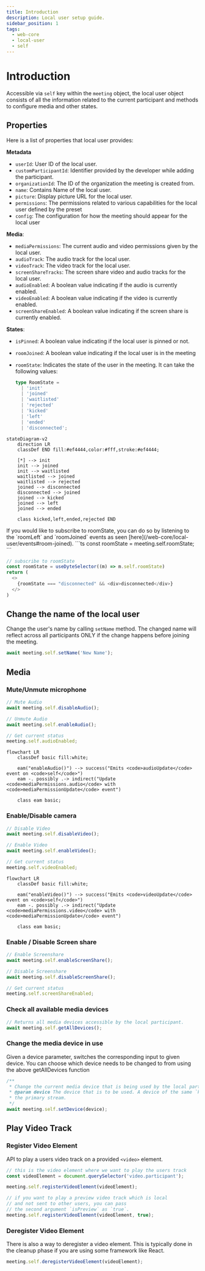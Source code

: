 ```yaml
---
title: Introduction
description: Local user setup guide.
sidebar_position: 1
tags:
  - web-core
  - local-user
  - self
---
```


# Introduction

Accessible via `self` key within the `meeting` object, the local user object consists of all the information related to the current participant and methods to configure media and other states.

## Properties

Here is a list of properties that local user provides:

**Metadata**

- `userId`: User ID of the local user.
- `customParticipantId`: Identifier provided by the developer while adding the
  participant.
- `organizationId`: The ID of the organization the meeting is created from.
- `name`: Contains Name of the local user.
- `picture`: Display picture URL for the local user.
- `permissions`: The permissions related to various capabilities for the local user defined by the preset
- `config`: The configuration for how the meeting should appear for the local user

**Media**:

- `mediaPermissions`: The current audio and video permissions given by the local
  user.
- `audioTrack`: The audio track for the local user.
- `videoTrack`: The video track for the local user.
- `screenShareTracks`: The screen share video and audio tracks for the local
  user.
- `audioEnabled`: A boolean value indicating if the audio is currently enabled.
- `videoEnabled`: A boolean value indicating if the video is currently enabled.
- `screenShareEnabled`: A boolean value indicating if the screen share is
  currently enabled.

**States**:

- `isPinned`: A <span className="tag-orange">boolean</span> value indicating if the local user is pinned or not.
- `roomJoined`: A <span className="tag-orange">boolean</span> value indicating if the local user is in the meeting
- `roomState`: Indicates the state of the user in the meeting. It
  can take the following values:

  ```ts
  type RoomState =
    | 'init'
    | 'joined'
    | 'waitlisted'
    | 'rejected'
    | 'kicked'
    | 'left'
    | 'ended'
    | 'disconnected';
  ```

```mermaid
stateDiagram-v2
    direction LR
    classDef END fill:#ef4444,color:#fff,stroke:#ef4444;

    [*] --> init
    init --> joined
    init --> waitlisted
    waitlisted --> joined
    waitlisted --> rejected
    joined --> disconnected
    disconnected --> joined
    joined --> kicked
    joined --> left
    joined --> ended

    class kicked,left,ended,rejected END
```


<Tabs groupId="framework" defaultValue="react">
  <TabItem value="js" label="Javascript">
If you would like to subscribe to roomState, you can do so by listening to the `roomLeft` and `roomJoined` events as seen [here](/web-core/local-user/events#room-joined).
```ts
const roomState = meeting.self.roomState;
```

  </TabItem>
  <TabItem value="react" label="React">
  
```ts
// subscribe to roomState
const roomState = useDyteSelector((m) => m.self.roomState)
return (
  <>
    {roomState === "disconnected" && <div>disconnected</div>}
  </>
)
```
  </TabItem>
</Tabs>

## Change the name of the local user

Change the user's name by calling `setName` method. The changed name will
reflect across all participants ONLY if the change happens before joining the
meeting.

```ts
await meeting.self.setName('New Name');
```

## Media

### Mute/Unmute microphone

```ts
// Mute Audio
await meeting.self.disableAudio();

// Unmute Audio
await meeting.self.enableAudio();

// Get current status
meeting.self.audioEnabled;
```

```mermaid
flowchart LR
    classDef basic fill:white;

    eam("enableAudio()") --> success("Emits <code>audioUpdate</code> event on <code>self</code>")
    eam -. possibly .-> indirect("Update <code>mediaPermissions.audio</code> with <code>mediaPermissionUpdate</code> event")

    class eam basic;
```

### Enable/Disable camera

```ts
// Disable Video
await meeting.self.disableVideo();

// Enable Video
await meeting.self.enableVideo();

// Get current status
meeting.self.videoEnabled;
```

```mermaid
flowchart LR
    classDef basic fill:white;

    eam("enableVideo()") --> success("Emits <code>videoUpdate</code> event on <code>self</code>")
    eam -. possibly .-> indirect("Update <code>mediaPermissions.video</code> with <code>mediaPermissionUpdate</code> event")

    class eam basic;
```

### Enable / Disable Screen share

```ts
// Enable Screenshare
await meeting.self.enableScreenShare();

// Disable Screenshare
await meeting.self.disableScreenShare();

// Get current status
meeting.self.screenShareEnabled;
```

### Check all available media devices

```ts
// Returns all media devices accessible by the local participant.
await meeting.self.getAllDevices();
```

### Change the media device in use

Given a device parameter, switches the corresponding input to given device. You can choose which device needs to be changed to from using the above getAllDevices function

```ts
/**
 * Change the current media device that is being used by the local participant.
 * @param device The device that is to be used. A device of the same `kind` will be replaced.
 * the primary stream.
 */
await meeting.self.setDevice(device);
```

## Play Video Track

### Register Video Element

API to play a users video track on a provided `<video>` element.

```ts
// this is the video element where we want to play the users track
const videoElement = document.querySelector('video.participant');

meeting.self.registerVideoElement(videoElement);

// if you want to play a preview video track which is local
// and not sent to other users, you can pass
// the second argument `isPreview` as `true`.
meeting.self.registerVideoElement(videoElement, true);
```

### Deregister Video Element

There is also a way to deregister a video element.
This is typically done in the cleanup phase if you are using some framework like React.

```ts
meeting.self.deregisterVideoElement(videoElement);
```

<head>
  <title>Web Core Introduction</title>
</head>
